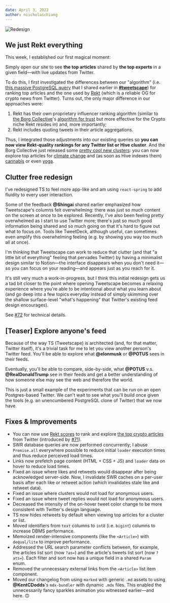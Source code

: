 ```yaml
---
date: April 3, 2022
author: niicholaschiang
---
```


![Redesign](/ss/redesign.png)

## We just Rekt everything


This week, I established our first <Sparkles>magical moment</Sparkles>:

Simply open our site to see **the top articles** shared by **the top experts** in a given field—with live updates from Twitter.

To do this, I first investigated the differences between our "algorithm" (i.e. [this massive PostgreSQL query](https://github.com/rooteco/tweetscape/blob/develop/app/query.server.ts#L454-L495) that I shared earlier in [**#tweetscape**](https://discord.gg/3KYQBJwRSS)) for ranking top articles and the one used by [Rekt](https://feed.rekt.news) (which is a reliable OG for crypto news from Twitter).
Turns out, the only major difference in our approaches were:

1. Rekt has their own proprietary influencer ranking algorithm (similar to [the Borg Collective](https://borgcollective.notion.site/About-15b9db2c1f414cf998c5abc58b715176)'s [algorithm for trust](https://borgcollective.notion.site/About-the-Algorithm-5434e4695d60456cb481acb98bb88b18) but more effective for the Crypto niche Rekt resides in) and, more importantly;
2. Rekt includes quoting tweets in their article aggregations.

Thus, I integrated those adjustments into our existing queries so **you can now view Rekt-quality rankings for any Twitter list or Hive cluster**.
And the Borg Collective just released some [pretty cool new clusters](https://twitter.com/niicholaschiang/status/1510038559046078464): you can now explore top articles for [climate change](/clusters/climate/articles) and (as soon as Hive indexes them) [cannabis](/clusters/cannabis/articles) or even [yoga](/clusters/yoga/articles).

## Clutter free redesign

I've redesigned TS to feel more app-like and am using `react-spring` to add fluidity to every user interaction.

Some of the feedback **@Shingai** shared earlier emphasized how Tweetscape's columns felt overwhelming: there was just so much content on the screen at once to be explored.
Recently, I've also been feeling pretty overwhelmed as I start to use Twitter more; there's just so much good information being shared and so much going on that it's hard to figure out what to focus on.
Tools like TweetDeck, although useful, can sometimes even amplify this overwhelming feeling (e.g. by showing you way too much all at once).

I'm thinking that Tweetscape can work to reduce that clutter (and that "a little bit of everything" feeling that pervades Twitter) by having a minimalist design similar to Notion—the interface disappears when you don't need it—so you can focus on your reading—and appears just as you reach for it.

It's still very much a work-in-progress, but I think this initial redesign gets us a tad bit closer to the point where opening Tweetscape becomes a relaxing experience where you're able to be intentional about what you learn about (and go deep into a few topics everyday instead of simply skimming over the shallow surface-level "what's happening" that Twitter's existing feed design encourages).

See [#72](https://github.com/rooteco/tweetscape/pulls/72) for technical details.

## [Teaser] Explore anyone's feed

Because of the way TS (Tweetscape) is architected (and, for that matter, Twitter itself), it's a trivial task for me to let you view another person's Twitter feed.
You'll be able to explore what **@elonmusk** or **@POTUS** sees in their feeds.

Eventually, you'll be able to compare, side-by-side, what **@POTUS** v.s. **@RealDonaldTrump** see in their feeds and get a better understanding of how someone else may see the web and therefore the world.

This is just a small example of the experiments that can be run on an open Postgres-based Twitter.
We can't wait to see what you'll build once given the tools (e.g. an unencumbered PostgreSQL clone of Twitter) that we now have.

## Fixes & Improvements

- You can now use [Rekt scores](https://feed.rekt.news/parlor) to rank and explore [the top crypto articles](/rekt/crypto/articles) from Twitter (introduced by [#71](https://github.com/rooteco/tweetscape/pulls/71)).
- SWR database queries are now performed concurrently;
  I abuse `Promise.all` everywhere possible to reduce initial `loader` execution times and thus reduce perceived load times.
- Links now prefetch page content (HTML + CSS + JS) and `loader` data on hover to reduce load times.
- Fixed an issue where likes and retweets would disappear after being acknowledged server-side.
  Now, I invalidate SWR caches on a per-user basis after each like or retweet action (which invalidates stale like and retweet data).
- Fixed an issue where clusters would not load for anonymous users.
- Fixed an issue where tweet replies would not load for anonymous users.
- Decreased the intensity of the on-hover tweet color change to be more consistent with Twitter's design language.
- TS now hides retweets by default when viewing top articles for a cluster or list.
- Moved identifiers from `text` columns to `int8` (i.e. `bigint`) columns to increase DBMS performance.
- Memoized render-intensive components (like the `<Article>`) with `dequal/lite` to improve performance.
- Addressed the URL search parameter conflicts between, for example, the articles list sort (now `?as=`) and the article's tweets list sort (now `?ats=`).
  Each filter and sort now has a unique field in a shared `Param` enum.
- Removed the unnecessary external links from the `<Article>` list item component.
- Moved our changelog from using `marked` with generic `.md` assets to using **@KentCDodds**'s `mdx-bundler` with dynamic `.mdx` files.
  This enabled the unnecessarily fancy <Sparkles>sparkles</Sparkles> animation you witnessed earlier—and here. 🙃
